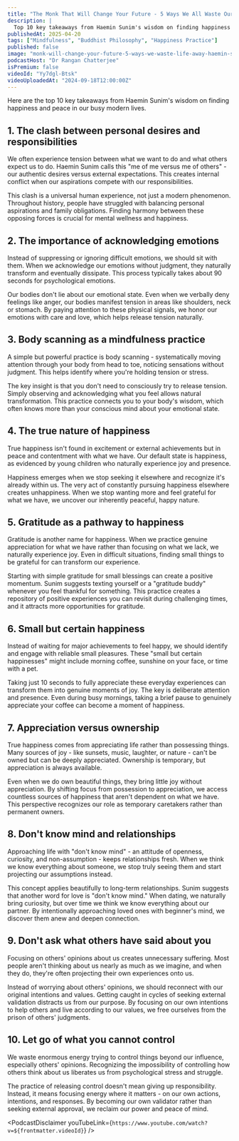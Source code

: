 ```yaml
---
title: "The Monk That Will Change Your Future - 5 Ways We All Waste Our Life Away... | Haemin Sunim"
description: |
  Top 10 key takeaways from Haemin Sunim's wisdom on finding happiness and peace in our busy modern lives.
publishedAt: 2025-04-20
tags: ["Mindfulness", "Buddhist Philosophy", "Happiness Practice"]
published: false
image: "monk-will-change-your-future-5-ways-we-waste-life-away-haemin-sunim.jpg"
podcastHost: "Dr Rangan Chatterjee"
isPremium: false
videoId: "Yy7dgl-Btsk"
videoUploadedAt: "2024-09-18T12:00:00Z"
---
```



<PodcastSummaryPageLayout frontmatter={frontmatter}>
Here are the top 10 key takeaways from Haemin Sunim's wisdom on finding happiness and peace in our busy modern lives.

## 1. The clash between personal desires and responsibilities

We often experience tension between what we want to do and what others expect us to do. Haemin Sunim calls this "me of me versus me of others" - our authentic desires versus external expectations. This creates internal conflict when our aspirations compete with our responsibilities.

This clash is a universal human experience, not just a modern phenomenon. Throughout history, people have struggled with balancing personal aspirations and family obligations. Finding harmony between these opposing forces is crucial for mental wellness and happiness.

## 2. The importance of acknowledging emotions

Instead of suppressing or ignoring difficult emotions, we should sit with them. When we acknowledge our emotions without judgment, they naturally transform and eventually dissipate. This process typically takes about 90 seconds for psychological emotions.

Our bodies don't lie about our emotional state. Even when we verbally deny feelings like anger, our bodies manifest tension in areas like shoulders, neck or stomach. By paying attention to these physical signals, we honor our emotions with care and love, which helps release tension naturally.

## 3. Body scanning as a mindfulness practice

A simple but powerful practice is body scanning - systematically moving attention through your body from head to toe, noticing sensations without judgment. This helps identify where you're holding tension or stress.

The key insight is that you don't need to consciously try to release tension. Simply observing and acknowledging what you feel allows natural transformation. This practice connects you to your body's wisdom, which often knows more than your conscious mind about your emotional state.

## 4. The true nature of happiness

True happiness isn't found in excitement or external achievements but in peace and contentment with what we have. Our default state is happiness, as evidenced by young children who naturally experience joy and presence.

Happiness emerges when we stop seeking it elsewhere and recognize it's already within us. The very act of constantly pursuing happiness elsewhere creates unhappiness. When we stop wanting more and feel grateful for what we have, we uncover our inherently peaceful, happy nature.

## 5. Gratitude as a pathway to happiness

Gratitude is another name for happiness. When we practice genuine appreciation for what we have rather than focusing on what we lack, we naturally experience joy. Even in difficult situations, finding small things to be grateful for can transform our experience.

Starting with simple gratitude for small blessings can create a positive momentum. Sunim suggests texting yourself or a "gratitude buddy" whenever you feel thankful for something. This practice creates a repository of positive experiences you can revisit during challenging times, and it attracts more opportunities for gratitude.

## 6. Small but certain happiness

Instead of waiting for major achievements to feel happy, we should identify and engage with reliable small pleasures. These "small but certain happinesses" might include morning coffee, sunshine on your face, or time with a pet.

Taking just 10 seconds to fully appreciate these everyday experiences can transform them into genuine moments of joy. The key is deliberate attention and presence. Even during busy mornings, taking a brief pause to genuinely appreciate your coffee can become a moment of happiness.

## 7. Appreciation versus ownership

True happiness comes from appreciating life rather than possessing things. Many sources of joy - like sunsets, music, laughter, or nature - can't be owned but can be deeply appreciated. Ownership is temporary, but appreciation is always available.

Even when we do own beautiful things, they bring little joy without appreciation. By shifting focus from possession to appreciation, we access countless sources of happiness that aren't dependent on what we have. This perspective recognizes our role as temporary caretakers rather than permanent owners.

## 8. Don't know mind and relationships

Approaching life with "don't know mind" - an attitude of openness, curiosity, and non-assumption - keeps relationships fresh. When we think we know everything about someone, we stop truly seeing them and start projecting our assumptions instead.

This concept applies beautifully to long-term relationships. Sunim suggests that another word for love is "don't know mind." When dating, we naturally bring curiosity, but over time we think we know everything about our partner. By intentionally approaching loved ones with beginner's mind, we discover them anew and deepen connection.

## 9. Don't ask what others have said about you

Focusing on others' opinions about us creates unnecessary suffering. Most people aren't thinking about us nearly as much as we imagine, and when they do, they're often projecting their own experiences onto us.

Instead of worrying about others' opinions, we should reconnect with our original intentions and values. Getting caught in cycles of seeking external validation distracts us from our purpose. By focusing on our own intentions to help others and live according to our values, we free ourselves from the prison of others' judgments.

## 10. Let go of what you cannot control

We waste enormous energy trying to control things beyond our influence, especially others' opinions. Recognizing the impossibility of controlling how others think about us liberates us from psychological stress and struggle.

The practice of releasing control doesn't mean giving up responsibility. Instead, it means focusing energy where it matters - on our own actions, intentions, and responses. By becoming our own validator rather than seeking external approval, we reclaim our power and peace of mind.

<PodcastDisclaimer
  youTubeLink={`https://www.youtube.com/watch?v=${frontmatter.videoId}`}
/>

</PodcastSummaryPageLayout>
